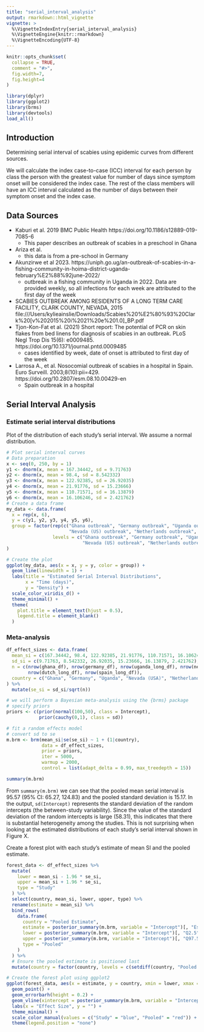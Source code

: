 ```yaml
---
title: "serial_interval_analysis"
output: rmarkdown::html_vignette
vignette: >
  %\VignetteIndexEntry{serial_interval_analysis}
  %\VignetteEngine{knitr::rmarkdown}
  %\VignetteEncoding{UTF-8}
---
```


```r
knitr::opts_chunk$set(
  collapse = TRUE,
  comment = "#>",
  fig.width=7, 
  fig.height=4
)
```

```r
library(dplyr)
library(ggplot2)
library(brms)
library(devtools)
load_all()
```

## Introduction
Determining serial interval of scabies using epidemic curves from different sources.

We will calculate the index case-to-case (ICC) interval for each person by class the person with the greatest value for number of days since symptom onset will be considered the index case. The rest of the class members will have an ICC interval calculated as the number of days between their symptom onset and the index case.

## Data Sources

  - Kaburi et al. 2019 BMC Public Health https://doi.org/10.1186/s12889-019-7085-6
    - This paper describes an outbreak of scabies in a preschool in Ghana
  - Ariza et al.
    - this data is from a pre-school in Germany
  - Akunzirwe et al 2023. https://uniph.go.ug/an-outbreak-of-scabies-in-a-fishing-community-in-hoima-district-uganda-february%E2%88%92june-2022/
    - outbreak in a fishing community in Uganda in 2022. Data are provided weekly, so all infections for each week are attributed to the first day of the week
  - SCABIES OUTBREAK AMONG RESIDENTS OF A LONG TERM CARE FACILITY, CLARK COUNTY, NEVADA, 2015  file:///Users/kylieainslie/Downloads/Scabies%20%E2%80%93%20Clark%20[v%202015%20i%2021%20e%201.0]_BP.pdf
  - Tjon-Kon-Fat et al. (2021) Short report: The potential of PCR on skin flakes from bed linens for diagnosis of scabies in an outbreak. PLoS Negl Trop Dis 15(6): e0009485. https://doi.org/10.1371/journal.pntd.0009485
    - cases identified by week, date of onset is attributed to first day of the week
  - Larrosa A., et al. Nosocomial outbreak of scabies in a hospital in Spain. Euro Surveill. 2003;8(10):pii=429. https://doi.org/10.2807/esm.08.10.00429-en
    - Spain outbreak in a hospital 
    
## Serial Interval Analysis

### Estimate serial interval distributions
Plot of the distribution of each study's serial interval. We assume a normal distribution.
```r
# Plot serial interval curves
# Data preparation
x <- seq(0, 250, by = 1)
y1 <- dnorm(x, mean = 167.34442, sd = 9.71763)
y2 <- dnorm(x, mean = 98.4, sd = 8.542332)
y3 <- dnorm(x, mean = 122.92385, sd = 26.92035)
y4 <- dnorm(x, mean = 21.91776, sd = 15.23666)
y5 <- dnorm(x, mean = 110.71571, sd = 16.13879)
y6 <- dnorm(x, mean = 16.106246, sd = 2.421762)
# Create a data frame
my_data <- data.frame(
  x = rep(x, 6),
  y = c(y1, y2, y3, y4, y5, y6),
  group = factor(rep(c("Ghana outbreak", "Germany outbreak", "Uganda outbreak",
                       "Nevada (US) outbreak", "Netherlands outbreak", "Spain outbreak"), each = length(x)),
                 levels = c("Ghana outbreak", "Germany outbreak", "Uganda outbreak",
                            "Nevada (US) outbreak", "Netherlands outbreak", "Spain outbreak"))
)

# Create the plot
ggplot(my_data, aes(x = x, y = y, color = group)) +
  geom_line(linewidth = 1) +
  labs(title = "Estimated Serial Interval Distributions",
       x = "Time (days)",
       y = "Density") +
  scale_color_viridis_d() +
  theme_minimal() +
  theme(
    plot.title = element_text(hjust = 0.5),
    legend.title = element_blank()
  )
```

### Meta-analysis
```r
df_effect_sizes <- data.frame(
  mean_si = c(167.34442, 98.4, 122.92385, 21.91776, 110.71571, 16.106246),
  sd_si = c(9.71763, 8.542332, 26.92035, 15.23666, 16.13879, 2.421762),
  n = c(nrow(ghana_df), nrow(germany_df), nrow(uganda_long_df), nrow(nevada_long_df),
        nrow(dutch_long_df), nrow(spain_long_df)),
  country = c("Ghana", "Germany", "Uganda", "Nevada (USA)", "Netherlands", "Spain")
) %>%
  mutate(se_si = sd_si/sqrt(n))

# we will perform a Bayesian meta-analysis using the {brms} package
# specify priors
priors <- c(prior(normal(100,50), class = Intercept),
            prior(cauchy(0,1), class = sd))

# fit a random effects model
# convert sd to se
m.brm <- brm(mean_si|se(se_si) ~ 1 + (1|country),
             data = df_effect_sizes,
             prior = priors,
             iter = 5000,
             warmup = 2000,
             control = list(adapt_delta = 0.99, max_treedepth = 15))

summary(m.brm)
```
From `summary(m.brm)` we can see that the pooled mean serial interval is 95.57 (95% CI: 65.27, 124.83) and the pooled standard deviation is 15.17. In the output, `sd(Intercept)` represents the standard deviation of the random intercepts (the between-study variability). Since the value of the standard deviation of the random intercepts is large (58.31), this indicates that there is substantial heterogeneity among the studies. This is not surprising when looking at the estimated distributions of each study's serial interval shown in Figure X.

Create a forest plot with each study's estimate of mean SI and the pooled estimate.
```r
forest_data <- df_effect_sizes %>%
  mutate(
    lower = mean_si - 1.96 * se_si,
    upper = mean_si + 1.96 * se_si,
    type = "Study"
  ) %>%
  select(country, mean_si, lower, upper, type) %>%
  rename(estimate = mean_si) %>%
  bind_rows(
    data.frame(
      country = "Pooled Estimate",
      estimate = posterior_summary(m.brm, variable = "Intercept")[, "Estimate"],
      lower = posterior_summary(m.brm, variable = "Intercept")[, "Q2.5"],
      upper = posterior_summary(m.brm, variable = "Intercept")[, "Q97.5"],
      type = "Pooled"
    )
  ) %>%
  # Ensure the pooled estimate is positioned last
  mutate(country = factor(country, levels = c(setdiff(country, "Pooled Estimate"), "Pooled Estimate")))

# Create the forest plot using ggplot2
ggplot(forest_data, aes(x = estimate, y = country, xmin = lower, xmax = upper, color = type)) +
  geom_point() +
  geom_errorbarh(height = 0.2) +
  geom_vline(xintercept = posterior_summary(m.brm, variable = "Intercept")[, "Estimate"], linetype = "dashed", color = "red") +
  labs(x = "Effect Size", y = "") +
  theme_minimal() +
  scale_color_manual(values = c("Study" = "blue", "Pooled" = "red")) +
  theme(legend.position = "none")
```
